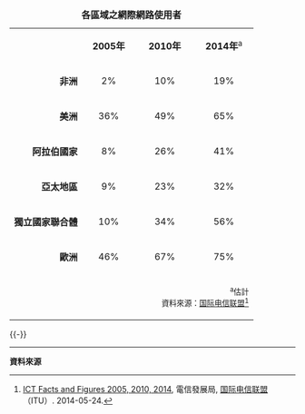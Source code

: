 {| class="infobox bordered;" style="font-size:90%"
|+'''各區域之網際網路使用者'''
|-
| style="text-align:right;" | &nbsp; 
| style="text-align:center;" | '''2005年'''
| style="text-align:center;" | '''2010年'''
| style="text-align:center;" | '''2014年'''<sup>a</sup>
|-
| style="text-align:right;" | '''非洲'''
| style="text-align:center;" | &nbsp;&nbsp;&nbsp;&nbsp;&nbsp;&nbsp;2%&nbsp;&nbsp;&nbsp;&nbsp;&nbsp;&nbsp; 
| style="text-align:center;" | &nbsp;&nbsp;&nbsp;&nbsp;&nbsp;&nbsp;10%&nbsp;&nbsp;&nbsp;&nbsp;&nbsp;&nbsp; 
| style="text-align:center;" | &nbsp;&nbsp;&nbsp;&nbsp;&nbsp;&nbsp;19%&nbsp;&nbsp;&nbsp;&nbsp;&nbsp;&nbsp; 
|-
| style="text-align:right;" | '''美洲'''
| style="text-align:center;" | 36%
| style="text-align:center;" | 49%
| style="text-align:center;" | 65%
|-
| style="text-align:right;" | '''阿拉伯國家'''
| style="text-align:center;" | 8%
| style="text-align:center;" | 26%
| style="text-align:center;" | 41%
|-
| style="text-align:right;" | '''亞太地區'''
| style="text-align:center;" | 9%
| style="text-align:center;" | 23%
| style="text-align:center;" | 32%
|-
| style="text-align:right;" | '''獨立國家聯合體'''
| style="text-align:center;" | 10%
| style="text-align:center;" | 34%
| style="text-align:center;" | 56%
|-
| style="text-align:right;" | '''歐洲'''
| style="text-align:center;" | 46%
| style="text-align:center;" | 67%
| style="text-align:center;" | 75%
|-
| colspan=4 style="text-align:right;" | <small><sup>a</sup>估計<br>資料來源：[[国际电信联盟]]<ref name=ITCFactsAndFigures-2014>[http://www.itu.int/en/ITU-D/Statistics/Pages/facts/default.aspx ICT Facts and Figures 2005, 2010, 2014], 電信發展局, [[国际电信联盟]]（ITU）. 2014-05-24.</ref></small>
|}<noinclude>
{{-}}
<HR/>
'''資料來源'''
{{Reflist}}

{{doc|content=
<pre><nowiki>
{{Internet users by region}}
</nowiki></pre>
}}</noinclude>